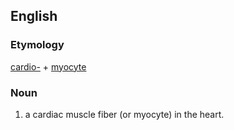 ==English==

===Etymology===
[[cardio-]] + [[myocyte]]

===Noun===
{{en-noun}}
{{wikipedia}}
# a cardiac muscle fiber (or myocyte) in the heart.
{{anagrams:en/accdeimoortyy}}